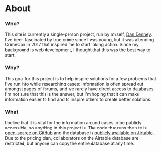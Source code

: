 
<Container>

# About

### Who?

This site is currently a single-person project, run by myself, [Dan Denney](https://www.dandenney.com). I've been fascinated by true crime since I was young, but it was attending CrimeCon in 2017 that inspired me to start taking action. Since my background is web development, I thought that this was the best way to start.

### Why?

This goal for this project is to help inspire solutions for a few problems that I've run into while researching cases: information is often spread out amongst pages of forums, and we rarely have direct access to databases. I'm not sure that this is the answer, but I'm hoping that it can make information easier to find and to inspire others to create better solutions.

### What

I belive that it is vital for the information around cases to be publicly accessible, so anything in this project is. The code that runs the site is [open-source on GitHub](https://github.com/dandenney/true-crime-researchers) and the database is [publicly available on Airtable](https://airtable.com/shrByS81gAOehnvC4). Due to the pricing plan, collaborators on the Airtable database are restricted, but anyone can copy the entire database at any time.

</Container>
